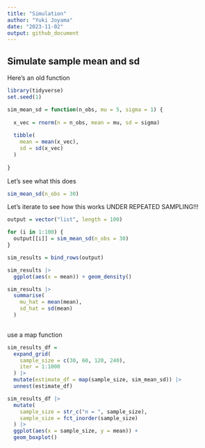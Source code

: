 ```yaml
---
title: "Simulation"
author: "Yuki Joyama"
date: "2023-11-02"
output: github_document
---
```


## Simulate sample mean and sd

Here's an old function

```r
library(tidyverse)
set.seed(1)

sim_mean_sd = function(n_obs, mu = 5, sigma = 1) {
  
  x_vec = rnorm(n = n_obs, mean = mu, sd = sigma)
  
  tibble(
    mean = mean(x_vec),
    sd = sd(x_vec)
  )
  
}
```

Let's see what this does

```r
sim_mean_sd(n_obs = 30)
```

Let's iterate to see how this works UNDER REPEATED SAMPLING!!!

```r
output = vector("list", length = 100)

for (i in 1:100) {
  output[[i]] = sim_mean_sd(n_obs = 30)
}

sim_results = bind_rows(output)

sim_results |> 
  ggplot(aes(x = mean)) + geom_density()

sim_results |>
  summarise(
    mu_hat = mean(mean),
    sd_hat = sd(mean)
  )
  
```

use a map function

```r
sim_results_df = 
  expand_grid(
    sample_size = c(30, 60, 120, 240),
    iter = 1:1000
  ) |> 
  mutate(estimate_df = map(sample_size, sim_mean_sd)) |> 
  unnest(estimate_df)

sim_results_df |> 
  mutate(
    sample_size = str_c("n = ", sample_size),
    sample_size = fct_inorder(sample_size)
  ) |> 
  ggplot(aes(x = sample_size, y = mean)) +
  geom_boxplot()
```










